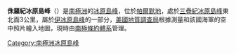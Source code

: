 {{coord|74|20|S|73|4|W|source:GNIS|display=title}}

'''侏羅紀冰原島峰'''（{{lang-en|Jurassic Nunatak}}）是[[南極洲|南極洲]]的[[冰原島峰|冰原島峰]]，位於[[帕爾默地|帕爾默地]]，處於[[三疊紀冰原島峰|三疊紀冰原島峰]]東北面3公里，屬於[[伊冰原島峰|伊冰原島峰]]的一部分，[[美國地質調查局|美國地質調查局]]根據測量和該國海軍的空中照片繪入地圖，現時由[[南極條約體系|南極條約體系]]管理。

{{Antarctica-geo-stub}}
[[Category:南極洲冰原島峰|Category:南極洲冰原島峰]]